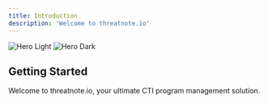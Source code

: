 ```yaml
---
title: Introduction
description: 'Welcome to threatnote.io'
---
```


<img
  className="block dark:hidden"
  src="https://i.imgur.com/VwkrozQ.png"
  alt="Hero Light"
/>
<img
  className="hidden dark:block"
  src="https://i.imgur.com/aIVI6e2.png "
  alt="Hero Dark"
/>

## Getting Started

Welcome to threatnote.io, your ultimate CTI program management solution.

